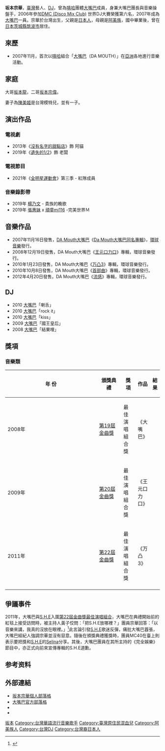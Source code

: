 {{Otheruses|subject=台灣組合[[大嘴巴|大嘴巴]]DJ|other=港台演員宗華|宗華}}
{{blpsources|time=2020-12-01}}
{{藝人
| 姓名 = 坂本宗華
| 類型 = 男藝人
| 圖片 = 大嘴巴DJ宗華.JPG
| 圖片尺寸 = 
| 圖片簡介 = 《首部曲》台南簽唱會
| 羅馬拼音 = Sakamoto Chun Wha 
| 英文名 = 
| 國籍 = {{JPN}}
| 民族 = [[大和族|大和族]]、[[阿美族|阿美族]]
| 籍貫 = 
| 出生日期 = {{birth_date_and _age|1980|6|26}}
| 出生地點 = {{TWN}}
| 職業 = [[歌手|歌手]]
| 語言 = [[漢語|漢語]]、[[日語|日語]]、[[英語|英語]]
| 教育程度 = 
| 宗教信仰 = 
| 配偶 = 陳美姬（2013年結婚）
| 兒女     = 1子（2013年出生）
| 音樂類型 = 
| 演奏樂器 = 
| 出道日期 = 
| 出道作 = 
| 代表作 = 
| 活躍年代 = 2007年至今
| 唱片公司 = [[環球唱片|環球唱片]]
| 經紀公司 =
| 網站 = [http://www.wretch.cc/blog/damouthdj  宗華Sakamoto Chun Wha ]
| 相關團體 = [[大嘴巴|大嘴巴]]（2007年－2016年）
| IMDb = 
| 現任成員 = 
| 獎項 = [[第19屆金曲獎|第19屆金曲獎]]演唱類最佳演唱組合獎 <br>[[第22屆金曲獎|第22屆金曲獎]]演唱類最佳演唱組合獎
| 原名 = 坂本宗華
| 綽號 = DJ宗華
}}
{{Japanese|japanese=坂本 宗華|kana=さかもと チユン ホァ|romaji=Sakamoto Chun Wha}}
'''坂本宗華'''{{BD|1980年|6月26日}}，[[臺灣|臺灣]]藝人、[[DJ|DJ]]，曾為[[嘻哈|嘻哈]]團體[[大嘴巴|大嘴巴]]成員，身兼大嘴巴團長與音樂操盤手，2006年參加[http://www.dmcworld.com/ DMC (Disco Mix Club)]{{Wayback|url=http://www.dmcworld.com/ |date=20140127205258 }} 世界DJ大賽榮獲第六名，2007年成為[[大嘴巴|大嘴巴]]一員。宗華於台灣出生，父親是[[日本人|日本人]]，母親是[[阿美族|阿美族]]，國中畢業後，曾在[[日本|日本]][[茨城縣|茨城縣]][[筑波市|筑波市]]居住。

== 來歷 ==
*2007年11月，首次以[[嘻哈|嘻哈]]組合「[[大嘴巴|大嘴巴]]（DA MOUTH）」在[[亞洲|亞洲]]各地進行音樂活動。

== 家庭 ==
大哥[[坂本龍|坂本龍]]，二哥[[坂本宗偉|坂本宗偉]]。

妻子為[[陳美姬|陳美姬]]是台灣模特兒，並有一子。

==演出作品==
=== 電視劇 ===
*2013年《[[沒有名字的甜點店|沒有名字的甜點店]]》飾 阿貓
*2019年《[[遺失的1/2|遺失的1/2]]》飾 老闆

=== 電視節目 ===
*2021年《[[全明星運動會|全明星運動會]]》第三季 - 紅隊成員

=== 音樂錄影帶 ===
*2019年 [[楊乃文|楊乃文]] - 貴族的輓歌
*2019年 [[張惠妹|張惠妹]] x [[頑童mj116|頑童mj116]] -完美世界Ｍ

== 音樂作品 ==
*2007年11月16日發售，[[DA_Mouth|DA Mouth]][[大嘴巴|大嘴巴]]《[[Da_Mouth大嘴巴同名專輯|Da Mouth大嘴巴同名專輯]]》，[[環球音樂|環球音樂]]發行。
*2008年12月19日發售，DA Mouth大嘴巴《[[王元口力口|王元口力口]]》專輯，環球音樂發行。
*2010年1月23日發售，DA Mouth大嘴巴《[[万凸3|万凸3]]》專輯，環球音樂發行。
*2010年10月8日發售，DA Mouth大嘴巴《[[首部曲|首部曲]]》專輯，環球音樂發行。
*2012年4月20日發售，DA Mouth大嘴巴《[[流感|流感]]》專輯，環球音樂發行。

== DJ ==
*2010 [[大嘴巴|大嘴巴]]「喇舌」
*2010 [[大嘴巴|大嘴巴]]「rock it」
*2010 [[大嘴巴|大嘴巴]]「kiss」
*2009 [[大嘴巴|大嘴巴]]「國王皇后」
*2008 [[大嘴巴|大嘴巴]]「結果哩」

== 獎項 ==
===音樂類===
{| class="wikitable" width="90%"
|-align=center
! width="8%"|年 份
! width="18%"|頒獎典禮
! width="19%"|獎項
! width="22%"|作品
! width="10%"|結果
|- align=center
| 2008年
| [[第19屆金曲獎|第19屆金曲獎]]
| 最佳演唱組合獎
| 《大嘴巴》
| {{won}}
|- align=center
| 2009年
| [[第20屆金曲獎|第20屆金曲獎]]
| 最佳演唱組合獎
| 《王元口力口》
| {{nom}}
|- align=center
| 2011年
| [[第22屆金曲獎|第22屆金曲獎]]
| 最佳演唱組合獎
| 《万凸3》
| {{won}}
|- align=center
|}

==爭議事件==
2011年，大嘴巴與[[S.H.E|S.H.E]]入圍[[第22屆金曲獎|第22屆金曲獎]][[最佳演唱組合獎_(金曲獎)|最佳演唱組合]]，大嘴巴在典禮開始前的紅毯上接受訪問時，被主持人黃子佼問：「把S.H.E放哪裡？」團員宗華回答：「以音樂來講，我真的沒放在眼裡。」<ref>{{Cite web|url=https://www.youtube.com/watch?v=Kp56GYxOuGg|title=沒把S.H.E放在眼裡 大嘴巴挨轟囂張 (中時電子報)|accessdate=|author=|date=|publisher=|archive-date=2021-02-23|archive-url=https://web.archive.org/web/20210223063014/https://www.youtube.com/watch?v=Kp56GYxOuGg}}</ref>此言論引發[[S.H.E|S.H.E]]歌迷反彈，痛批大嘴巴囂張，大嘴巴經紀人強調宗華並沒有惡意。隨後在頒獎典禮獲獎時，團員MC40在臺上則表示要把獎和[[S.H.E|S.H.E]]的[[任家萱|Selina]]分享。其後，大嘴巴團員在其所主持的《完全娛樂》節目中，亦正式向前來宣傳專輯的S.H.E道歉。

==参考资料==
{{refs}}

== 外部連結 ==
*[http://www.wretch.cc/blog/damouthdj 坂本宗華個人部落格]{{Wayback|url=http://www.wretch.cc/blog/damouthdj |date=20110623080749 }}
*[http://www.wretch.cc/blog/damouth1116 大嘴巴官方部落格]{{Wayback|url=http://www.wretch.cc/blog/damouth1116 |date=20100216021808 }}
*{{Facebook|djchunghua}}
*{{Instagram|djchunghua}}

{{金曲獎最佳演唱組合獎}}
{{大嘴巴}}
{{全明星運動會}}

{{DEFAULTSORT:Sakamoto}}
[[Category:全明星運動會|坂本]]
[[Category:台灣華語流行音樂歌手|Category:台灣華語流行音樂歌手]]
[[Category:臺灣原住民混血兒|Category:臺灣原住民混血兒]]
[[Category:阿美族人|Category:阿美族人]]
[[Category:台灣DJ|Category:台灣DJ]]
[[Category:台灣裔日本人|Category:台灣裔日本人]]